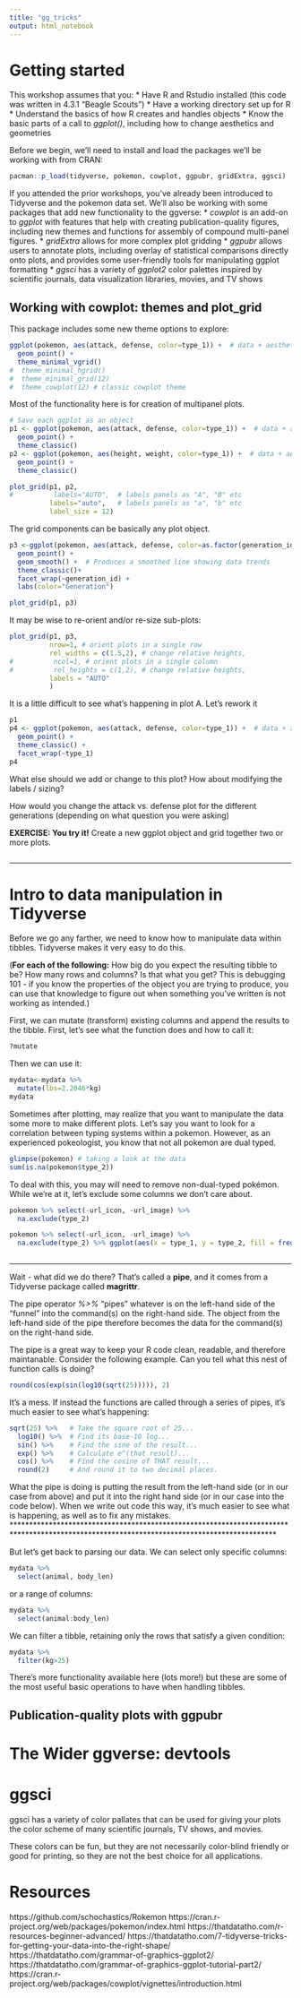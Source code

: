 ```yaml
---
title: "gg_tricks"
output: html_notebook
---
```


# Getting started
This workshop assumes that you:
* Have R and Rstudio installed (this code was written in 4.3.1 "Beagle Scouts")
* Have a working directory set up for R
* Understand the basics of how R creates and handles objects
* Know the basic parts of a call to *ggplot()*, including how to change aesthetics and geometries


Before we begin, we'll need to install and load the packages we'll be working with from CRAN:
```r
pacman::p_load(tidyverse, pokemon, cowplot, ggpubr, gridExtra, ggsci)
```

If you attended the prior workshops, you've already been introduced to Tidyverse and the pokemon data set. We'll also be working with some packages that add new functionality to the ggverse:
* *cowplot* is an add-on to *ggplot* with features that help with creating publication-quality figures, including new themes and functions for assembly of compound multi-panel figures. 
* *gridExtra* allows for more complex plot gridding
* *ggpubr* allows users to annotate plots, including overlay of statistical comparisons directly onto plots, and provides some user-friendly tools for manipulating ggplot formatting
* *ggsci* has a variety of *ggplot2* color palettes inspired by scientific journals, data visualization libraries, movies, and TV shows

## Working with cowplot: themes and plot_grid
This package includes some new theme options to explore:
```r
ggplot(pokemon, aes(attack, defense, color=type_1)) +  # data + aesthetics (x, y, point color) 
  geom_point() +
  theme_minimal_vgrid()
#  theme_minimal_hgrid()
#  theme_minimal_grid(12)
#  theme_cowplot(12) # classic cowplot theme
```

Most of the functionality here is for creation of multipanel plots.
```r
# Save each ggplot as an object
p1 <- ggplot(pokemon, aes(attack, defense, color=type_1)) +  # data + aesthetics (x, y, point color) 
  geom_point() +
  theme_classic()
p2 <- ggplot(pokemon, aes(height, weight, color=type_1)) +  # data + aesthetics (x, y, point color) 
  geom_point() +
  theme_classic()

plot_grid(p1, p2,
#          labels="AUTO",  # labels panels as "A", "B" etc
          labels="auto",   # labels panels as "a", "b" etc
          label_size = 12)
```


The grid components can be basically any plot object. 
```r
p3 <-ggplot(pokemon, aes(attack, defense, color=as.factor(generation_id))) +  # data + aesthetics (x, y, point color) 
  geom_point() +
  geom_smooth() +  # Produces a smoothed line showing data trends
  theme_classic()+
  facet_wrap(~generation_id) +
  labs(color="Generation")

plot_grid(p1, p3)
```


It may be wise to re-orient and/or re-size sub-plots:
```r
plot_grid(p1, p3, 
          nrow=1, # orient plots in a single row
          rel_widths = c(1.5,2), # change relative heights,
#          ncol=1, # orient plots in a single column
#          rel_heights = c(1,2), # change relative heights,
          labels = "AUTO"
          )
```


It is a little difficult to see what's happening in plot A. Let's rework it
```r
p1
p4 <- ggplot(pokemon, aes(attack, defense, color=type_1)) +  # data + aesthetics (x, y, point color)
  geom_point() +
  theme_classic() + 
  facet_wrap(~type_1)
p4
```

What else should we add or change to this plot?
How about modifying the labels / sizing?

How would you change the attack vs. defense plot for the different generations
(depending on what question you were asking)

**EXERCISE: You try it!** Create a new ggplot object and grid together two or more plots.
```r

```



*******************************************************************************************************************************************
# Intro to data manipulation in Tidyverse
Before we go any farther, we need to know how to manipulate data within tibbles. Tidyverse makes it very easy to do this. 

(**For each of the following:** How big do you expect the resulting tibble to be? How many rows and columns? Is that what you get? This is debugging 101 - if you know the properties of the object you are trying to produce, you can use that knowledge to figure out when something you've written is not working as intended.)

First, we can mutate (transform) existing columns and append the results to the tibble. First, let's see what the function does and how to call it:
```r
?mutate
```


Then we can use it:
```r
mydata<-mydata %>%
  mutate(lbs=2.2046*kg)
mydata
```

Sometimes after plotting, may realize that you want to manipulate the data some more to make different plots.
Let's say you want to look for a correlation between typing systems within a pokemon.
However, as an experienced pokeologist, you know that not all pokemon are dual typed.

```r
glimpse(pokemon) # taking a look at the data
sum(is.na(pokemon$type_2))
```

To deal with this, you may will need to remove non-dual-typed pokémon.
While we're at it, let's exclude some columns we don't care about.
```r
pokemon %>% select(-url_icon, -url_image) %>%
  na.exclude(type_2)
```

```r
pokemon %>% select(-url_icon, -url_image) %>%
  na.exclude(type_2) %>% ggplot(aes(x = type_1, y = type_2, fill = frequency())) + geom_tile()
  
```

*******************************************************************************************************************************************
Wait - what did we do there? That's called a **pipe**, and it comes from a Tidyverse package called **magrittr**. 

The pipe operator *%>%* "pipes" whatever is on the left-hand side of the "funnel" into the command(s) on the right-hand side. The object from the left-hand side of the pipe therefore becomes the data for the command(s) on the right-hand side.

The pipe is a great way to keep your R code clean, readable, and therefore maintanable. Consider the following example. Can you tell what this nest of function calls is doing?
```r
round(cos(exp(sin(log10(sqrt(25))))), 2)
```

It's a mess. If instead the functions are called through a series of pipes, it's much easier to see what's happening:
```r
sqrt(25) %>%   # Take the square root of 25...
  log10() %>%  # Find its base-10 log...
  sin() %>%    # Find the sine of the result...
  exp() %>%    # Calculate e^(that result)...
  cos() %>%    # Find the cosine of THAT result...
  round(2)     # And round it to two decimal places.
```

What the pipe is doing is putting the result from the left-hand side (or in our case from above) and put it into the right hand side (or in our case into the code below). When we write out code this way, it's much easier to see what is happening, as well as to fix any mistakes.
*******************************************************************************************************************************************

But let's get back to parsing our data. We can select only specific columns:
```r
mydata %>%
  select(animal, body_len)
```

or a range of columns:
```r
mydata %>%
  select(animal:body_len)
```

We can filter a tibble, retaining only the rows that satisfy a given condition:
```r
mydata %>%
  filter(kg>25)
```

There's more functionality available here (lots more!) but these are some of the most useful basic operations to have when handling tibbles.




## Publication-quality plots with ggpubr



# The Wider ggverse: devtools


# ggsci
ggsci has a variety of color pallates that can be used for giving your plots the color scheme of many scientific journals, TV shows, and movies.

These colors can be fun, but they are not necessarily color-blind friendly or good for printing, so they are not the best choice for all applications.




# Resources
https://github.com/schochastics/Rokemon
https://cran.r-project.org/web/packages/pokemon/index.html
https://thatdatatho.com/r-resources-beginner-advanced/
https://thatdatatho.com/7-tidyverse-tricks-for-getting-your-data-into-the-right-shape/
https://thatdatatho.com/grammar-of-graphics-ggplot2/
https://thatdatatho.com/grammar-of-graphics-ggplot-tutorial-part2/
https://cran.r-project.org/web/packages/cowplot/vignettes/introduction.html

